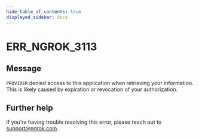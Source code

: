 ```yaml
---
hide_table_of_contents: true
displayed_sidebar: docs
---
```



# ERR_NGROK_3113

## Message

`PROVIDER` denied access to this application when retrieving your information. This is likely caused by expiration or revocation of your authorization.

<ErrorDetails error="err_ngrok_3113" />

## Further help

If you're having trouble resolving this error, please reach out to [support@ngrok.com](mailto:support@ngrok.com?subject=Help%20with%20ERR_NGROK_3113).
